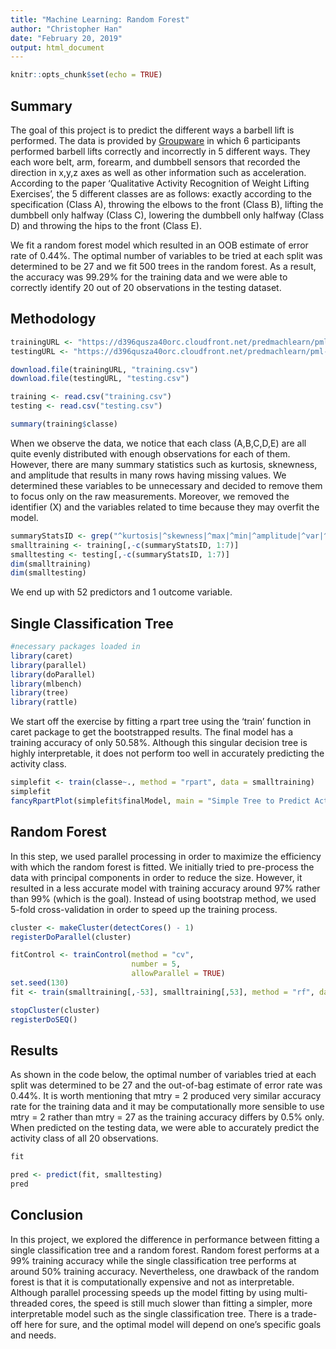 ```yaml
---
title: "Machine Learning: Random Forest"
author: "Christopher Han"
date: "February 20, 2019"
output: html_document
---
```


```r
knitr::opts_chunk$set(echo = TRUE)
```

## Summary

The goal of this project is to predict the different ways a barbell lift is performed. The data is provided by [Groupware](http://web.archive.org/web/20161224072740/http://groupware.les.inf.puc-rio.br/static/WLE/WearableComputing_weight_lifting_exercises_biceps_curl_variations.csv) in which 6 participants performed barbell lifts correctly and incorrectly in 5 different ways. They each wore belt, arm, forearm, and dumbbell sensors that recorded the direction in x,y,z axes as well as other information such as acceleration. According to the paper 'Qualitative Activity Recognition of Weight Lifting Exercises', the 5 different classes are as follows: exactly according to the specification (Class A), throwing the elbows to the front (Class B), lifting the dumbbell only halfway (Class C), lowering the dumbbell only halfway (Class D) and throwing the hips to the front (Class E).

We fit a random forest model which resulted in an OOB estimate of error rate of 0.44%. The optimal number of variables to be tried at each split was determined to be 27 and we fit 500 trees in the random forest. As a result, the accuracy was 99.29% for the training data and we were able to correctly identify 20 out of 20 observations in the testing dataset.


## Methodology
```r
trainingURL <- "https://d396qusza40orc.cloudfront.net/predmachlearn/pml-training.csv"
testingURL <- "https://d396qusza40orc.cloudfront.net/predmachlearn/pml-testing.csv"

download.file(trainingURL, "training.csv")
download.file(testingURL, "testing.csv")

training <- read.csv("training.csv")
testing <- read.csv("testing.csv")

summary(training$classe)
```

When we observe the data, we notice that each class (A,B,C,D,E) are all quite evenly distributed with enough observations for each of them. However, there are many summary statistics such as kurtosis, sknewness, and amplitude that results in many rows having missing values. We determined these variables to be unnecessary and decided to remove them to focus only on the raw measurements. Moreover, we removed the identifier (X) and the variables related to time because they may overfit the model.

```r
summaryStatsID <- grep("^kurtosis|^skewness|^max|^min|^amplitude|^var|^avg|^stddev", names(training))
smalltraining <- training[,-c(summaryStatsID, 1:7)]
smalltesting <- testing[,-c(summaryStatsID, 1:7)]
dim(smalltraining)
dim(smalltesting)
```

We end up with 52 predictors and 1 outcome variable.

## Single Classification Tree

```r
#necessary packages loaded in
library(caret)
library(parallel)
library(doParallel)
library(mlbench)
library(tree)
library(rattle)
```

We start off the exercise by fitting a rpart tree using the 'train' function in caret package to get the bootstrapped results. The final model has a training accuracy of only 50.58%. Although this singular decision tree is highly interpretable, it does not perform too well in accurately predicting the activity class.

```r

simplefit <- train(classe~., method = "rpart", data = smalltraining)
simplefit
fancyRpartPlot(simplefit$finalModel, main = "Simple Tree to Predict Activity Class")
```


## Random Forest

In this step, we used parallel processing in order to maximize the efficiency with which the random forest is fitted. We initially tried to pre-process the data with principal components in order to reduce the size. However, it resulted in a less accurate model with training accuracy around 97% rather than 99% (which is the goal). Instead of using bootstrap method, we used 5-fold cross-validation in order to speed up the training process.

```r
cluster <- makeCluster(detectCores() - 1)
registerDoParallel(cluster)

fitControl <- trainControl(method = "cv",
                           number = 5,
                           allowParallel = TRUE)
set.seed(130)
fit <- train(smalltraining[,-53], smalltraining[,53], method = "rf", data = smalltraining, trainControl= fitControl)

stopCluster(cluster)
registerDoSEQ()
```

## Results

As shown in the code below, the optimal number of variables tried at each split was determined to be 27 and the out-of-bag estimate of error rate was 0.44%. It is worth mentioning that mtry = 2 produced very similar accuracy rate for the training data and it may be computationally more sensible to use mtry = 2 rather than mtry = 27 as the training accuracy differs by 0.5% only. When predicted on the testing data, we were able to accurately predict the activity class of all 20 observations.

```r
fit

pred <- predict(fit, smalltesting)
pred
```

## Conclusion

In this project, we explored the difference in performance between fitting a single classification tree and a random forest. Random forest performs at a 99% training accuracy while the single classification tree performs at around 50% training accuracy. Nevertheless, one drawback of the random forest is that it is computationally expensive and not as interpretable. Although parallel processing speeds up the model fitting by using multi-threaded cores, the speed is still much slower than fitting a simpler, more interpretable model such as the single classification tree. There is a trade-off here for sure, and the optimal model will depend on one's specific goals and needs.


